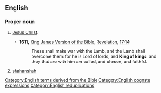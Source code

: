 ==English==

===Proper noun===
{{en-proper noun|head=[[king|King]] [[of]] [[king|King]]s}}

# {{lb|en|Christianity}} [[Jesus Christ]].
#* '''1611,''' [[w:King James Version of the Bible|King James Version of the Bible]], [[w:Book of Revelation|Revelation]], [[s:Bible (King James)/Revelation#Chapter 17|17:14]]:
#*: These shall make war with the Lamb, and the Lamb shall overcome them: for he is Lord of lords, and '''King of kings''': and they that are with him are called, and chosen, and faithful.
# [[shahanshah]]

[[Category:English terms derived from the Bible]]
[[Category:English cognate expressions]]
[[Category:English reduplications]]